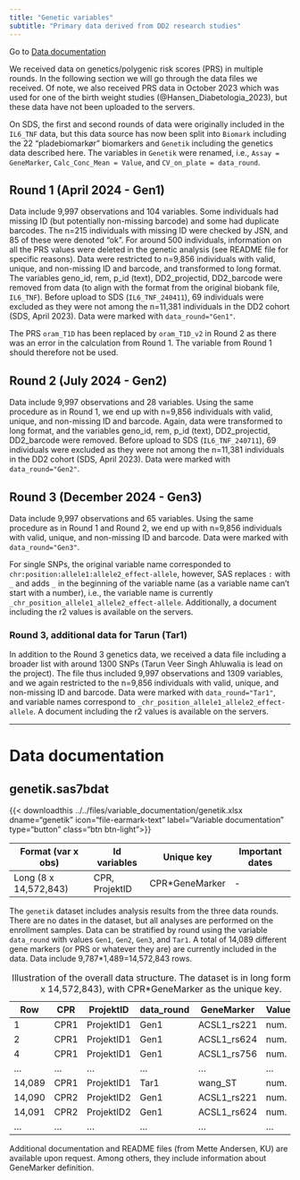 ```yaml
---
title: "Genetic variables"
subtitle: "Primary data derived from DD2 research studies"
---
```


Go to [Data documentation](dd2_genetics.qmd#data-documentation)

We received data on genetics/polygenic risk scores (PRS) in multiple rounds. In the following section we will go through the data files we received. Of note, we also received PRS data in October 2023 which was used for one of the birth weight studies (@Hansen_Diabetologia_2023), but these data have not been uploaded to the servers.

On SDS, the first and second rounds of data were originally included in the `IL6_TNF` data, but this data source has now been split into `Biomark` including the 22 "pladebiomarkør" biomarkers and `Genetik` including the genetics data described here. The variables in `Genetik` were renamed, i.e., `Assay = GeneMarker`, `Calc_Conc_Mean = Value`, and `CV_on_plate = data_round`.


## Round 1 (April 2024 - Gen1)

Data include 9,997 observations and 104 variables. Some individuals had missing ID (but potentially non-missing barcode) and some had duplicate barcodes. The n=215 individuals with missing ID were checked by JSN, and 85 of these were denoted "ok". For around 500 individuals, information on all the PRS values were deleted in the genetic analysis (see README file for specific reasons). Data were restricted to n=9,856 individuals with valid, unique, and non-missing ID and barcode, and transformed to long format. The variables geno_id, rem, p_id (text), DD2_projectid, DD2_barcode were removed from data (to align with the format from the original biobank file, `IL6_TNF`). Before upload to SDS (`IL6_TNF_240411`), 69 individuals were excluded as they were not among the n=11,381 individuals in the DD2 cohort (SDS, April 2023). Data were marked with `data_round="Gen1"`.

The PRS `oram_T1D` has been replaced by `oram_T1D_v2` in Round 2 as there was an error in the calculation from Round 1. The variable from Round 1 should therefore not be used.

## Round 2 (July 2024 - Gen2)

Data include 9,997 observations and 28 variables. Using the same procedure as in Round 1, we end up with n=9,856 individuals with valid, unique, and non-missing ID and barcode. Again, data were transformed to long format, and the variables geno_id, rem, p_id (text), DD2_projectid, DD2_barcode were removed. Before upload to SDS (`IL6_TNF_240711`), 69 individuals were excluded as they were not among the n=11,381 individuals in the DD2 cohort (SDS, April 2023). Data were marked with `data_round="Gen2"`.


## Round 3 (December 2024 - Gen3)

Data include 9,997 observations and 65 variables. Using the same procedure as in Round 1 and Round 2, we end up with n=9,856 individuals with valid, unique, and non-missing ID and barcode. Data were marked with `data_round="Gen3"`.

For single SNPs, the original variable name corresponded to `chr:position:allele1:allele2_effect-allele`, however, SAS replaces `:` with `_` and adds `_` in the beginning of the variable name (as a variable name can't start with a number), i.e., the variable name is currently `_chr_position_allele1_allele2_effect-allele`. Additionally, a document including the r2 values is available on the servers.

### Round 3, additional data for Tarun (Tar1)

In addition to the Round 3 genetics data, we received a data file including a broader list with around 1300 SNPs (Tarun Veer Singh Ahluwalia is lead on the project). The file thus included 9,997 observations and 1309 variables, and we again restricted to the n=9,856 individuals with valid, unique, and non-missing ID and barcode. Data were marked with `data_round="Tar1"`, and variable names correspond to `_chr_position_allele1_allele2_effect-allele`. A document including the r2 values is available on the servers.


------------------------------------------------------------------------

# Data documentation

## genetik.sas7bdat

{{< downloadthis ../../files/variable_documentation/genetik.xlsx dname="genetik" icon="file-earmark-text" label="Variable documentation" type="button" class="btn btn-light">}}

| Format (var x obs)    | Id variables   | Unique key      | Important dates |
|-----------------------|----------------|-----------------|-----------------|
| Long (8 x 14,572,843) | CPR, ProjektID | CPR\*GeneMarker | \-              |

The `genetik` dataset includes analysis results from the three data rounds. There are no dates in the dataset, but all analyses are performed on the enrollment samples. Data can be stratified by round using the variable `data_round` with values `Gen1`, `Gen2`, `Gen3`, and `Tar1`. A total of 14,089 different gene markers (or PRS or whatever they are) are currently included in the data. Data include 9,787*1,489=14,572,843 rows. 


| Row    | CPR  | ProjektID  | data_round | GeneMarker  | Value | ... |
|--------|------|------------|------------|-------------|-------|-----|
| 1      | CPR1 | ProjektID1 | Gen1       | ACSL1_rs221 | num.  | ... |
| 2      | CPR1 | ProjektID1 | Gen1       | ACSL1_rs624 | num.  | ... |
| 4      | CPR1 | ProjektID1 | Gen1       | ACSL1_rs756 | num.  | ... |
| ...    | ...  | ...        | ...        | ...         | ...   | ... |
| 14,089 | CPR1 | ProjektID1 | Tar1       | wang_ST     | num.  | ... |
| 14,090 | CPR2 | ProjektID2 | Gen1       | ACSL1_rs221 | num.  | ... |
| 14,091 | CPR2 | ProjektID2 | Gen1       | ACSL1_rs624 | num.  | ... |
| ...    | ...  | ...        | ...        | ...         | ...   | ... |

: Illustration of the overall data structure. The dataset is in long format (8 x 14,572,843), with CPR\*GeneMarker as the unique key.

Additional documentation and README files (from Mette Andersen, KU) are available upon request. Among others, they include information about GeneMarker definition. 
